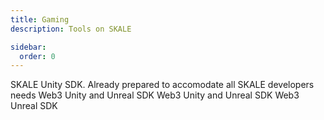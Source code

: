 ```yaml
---
title: Gaming
description: Tools on SKALE

sidebar:
  order: 0
---
```



<CardGrid>
	<a style="text-decoration: none;"href="/tools/gaming/eidolon">
		<Card title="Eidolon">
			SKALE Unity SDK. Already prepared to accomodate all SKALE developers needs
		</Card>
	</a>
	<a style="text-decoration: none;"href="/tools/gaming/mirage">
		<Card title="Mirage">
			Web3 Unity and Unreal SDK
		</Card>
	</a>
	<a style="text-decoration: none;"href="/tools/gaming/emergence">
		<Card title="Emergence">
			Web3 Unity and Unreal SDK
		</Card>
	</a>
	<a style="text-decoration: none;"href="/tools/gaming/web3unreal">
		<Card title="Web3unreal">
			Web3 Unreal SDK
		</Card>
	</a>
</CardGrid>
